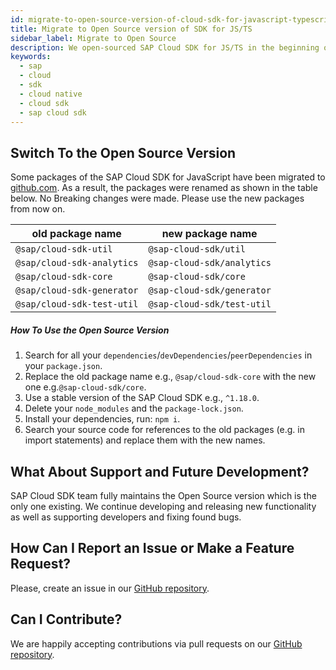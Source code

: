 ```yaml
---
id: migrate-to-open-source-version-of-cloud-sdk-for-javascript-typescript
title: Migrate to Open Source version of SDK for JS/TS
sidebar_label: Migrate to Open Source
description: We open-sourced SAP Cloud SDK for JS/TS in the beginning of 2020. This guide will help you with migration to the Open Source version.
keywords:
  - sap
  - cloud
  - sdk
  - cloud native
  - cloud sdk
  - sap cloud sdk
---
```


## Switch To the Open Source Version

Some packages of the SAP Cloud SDK for JavaScript have been migrated to [github.com](https://github.com/SAP/cloud-sdk-js).
As a result, the packages were renamed as shown in the table below.
No Breaking changes were made.
Please use the new packages from now on.

| old package name           | new package name           |
| -------------------------- | -------------------------- |
| `@sap/cloud-sdk-util`      | `@sap-cloud-sdk/util`      |
| `@sap/cloud-sdk-analytics` | `@sap-cloud-sdk/analytics` |
| `@sap/cloud-sdk-core`      | `@sap-cloud-sdk/core`      |
| `@sap/cloud-sdk-generator` | `@sap-cloud-sdk/generator` |
| `@sap/cloud-sdk-test-util` | `@sap-cloud-sdk/test-util` |

##### How To Use the Open Source Version

1.  Search for all your `dependencies`/`devDependencies`/`peerDependencies` in your `package.json`.
1.  Replace the old package name e.g., `@sap/cloud-sdk-core` with the new one e.g.`@sap-cloud-sdk/core`.
1.  Use a stable version of the SAP Cloud SDK e.g., `^1.18.0`.
1.  Delete your `node_modules` and the `package-lock.json`.
1.  Install your dependencies, run: `npm i`.
1.  Search your source code for references to the old packages (e.g. in import statements) and replace them with the new names.

## What About Support and Future Development?

SAP Cloud SDK team fully maintains the Open Source version which is the only one existing.
We continue developing and releasing new functionality as well as supporting developers and fixing found bugs.

## How Can I Report an Issue or Make a Feature Request?

Please, create an issue in our [GitHub repository](https://github.com/SAP/cloud-sdk-js/issues/new/choose).

## Can I Contribute?

We are happily accepting contributions via pull requests on our [GitHub repository](https://github.com/SAP/cloud-sdk-js).
